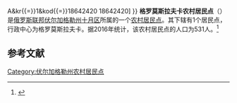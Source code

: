{{Infobox Settlement
| official_name = 格罗莫斯拉夫卡农村居民点
| native_name = Громославское сельское поселение
| settlement_type = [[农村居民点|农村居民点]]
| subdivision_type = [[国家|国家]]
| subdivision_type1 = [[州_(俄罗斯)|州]]
| subdivision_type2 = [[区_(苏联)|区]]
| subdivision_name = {{RUS}}
| subdivision_name1 = [[伏尔加格勒州|伏尔加格勒州]]
| subdivision_name2 = [[十月区|十月区]]
| seat_type = 行政中心
| seat = 格罗莫斯拉夫卡
| population_as_of=2016
| population_footnotes = <ref name=stat />
| population_total = 531
| coordinates_display = inline,title
| latd = 48.195766 | latm =  | lats =  | latNS = N
| longd = 43.619896 | longm =  | longs =  | longEW = E
| timezone = [[莫斯科时间|MSK]]
| utc_offset = +3
| blank_name = [[俄罗斯市政土地区划代码|OKTMO编码]]
| blank_info = [http://classif.spb.ru/classificators/view/tma.php?st{{=}}A&kr{{=}}1&kod{{=}}18642420 18642420]
}}
'''格罗莫斯拉夫卡农村居民点'''（{{lang-ru|Громославское сельское поселение}}）是[[俄罗斯联邦|俄罗斯联邦]][[伏尔加格勒州|伏尔加格勒州]][[十月区|十月区]]所属的一个[[农村居民点|农村居民点]]。其下辖有1个居民点，行政中心为格罗莫斯拉夫卡。据2016年统计，该农村居民点的人口为531人。<ref name=stat>{{cite web | url = http://www.gks.ru/free_doc/doc_2016/bul_dr/mun_obr2016.rar | title = Численность населения Российской Федерации по муниципальным образованиям на 1 января 2016 года | language = ru | access-date = 2016-12-19 | archive-date = 2016-06-10 | archive-url = https://web.archive.org/web/20160610152242/http://www.gks.ru/free_doc/doc_2016/bul_dr/mun_obr2016.rar | dead-url = no }}</ref>

== 参考文献 ==
{{reflist}}

{{Russia-stub}}

[[Category:伏尔加格勒州农村居民点|Category:伏尔加格勒州农村居民点]]